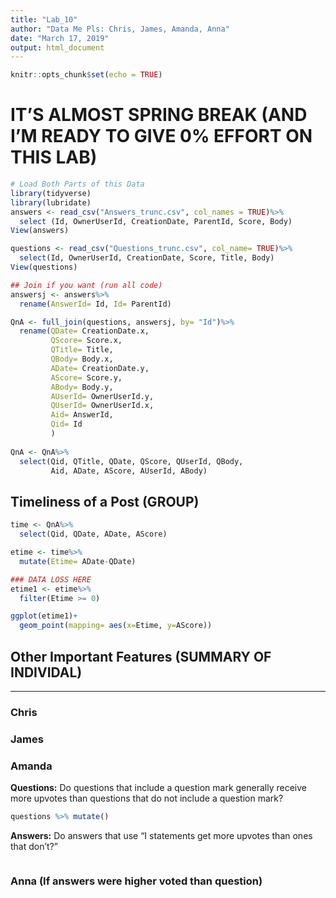 ```yaml
---
title: "Lab_10"
author: "Data Me Pls: Chris, James, Amanda, Anna"
date: "March 17, 2019"
output: html_document
---
```


```r
knitr::opts_chunk$set(echo = TRUE)
```

# IT'S ALMOST SPRING BREAK (AND I'M READY TO GIVE 0% EFFORT ON THIS LAB)
```r
# Load Both Parts of this Data
library(tidyverse)
library(lubridate)
answers <- read_csv("Answers_trunc.csv", col_names = TRUE)%>%
  select (Id, OwnerUserId, CreationDate, ParentId, Score, Body)
View(answers)

questions <- read_csv("Questions_trunc.csv", col_name= TRUE)%>%
  select(Id, OwnerUserId, CreationDate, Score, Title, Body)
View(questions)

## Join if you want (run all code)
answersj <- answers%>%
  rename(AnswerId= Id, Id= ParentId)

QnA <- full_join(questions, answersj, by= "Id")%>%
  rename(QDate= CreationDate.x,
         QScore= Score.x,
         QTitle= Title,
         QBody= Body.x,
         ADate= CreationDate.y,
         AScore= Score.y,
         ABody= Body.y,
         AUserId= OwnerUserId.y,
         QUserId= OwnerUserId.x,
         Aid= AnswerId,
         Qid= Id
         )
  
QnA <- QnA%>%
  select(Qid, QTitle, QDate, QScore, QUserId, QBody, 
         Aid, ADate, AScore, AUserId, ABody)
```

## Timeliness of a Post (GROUP)
```r
time <- QnA%>%
  select(Qid, QDate, ADate, AScore)

etime <- time%>%
  mutate(Etime= ADate-QDate)

### DATA LOSS HERE
etime1 <- etime%>% 
  filter(Etime >= 0)

ggplot(etime1)+
  geom_point(mapping= aes(x=Etime, y=AScore))

```

## Other Important Features (SUMMARY OF INDIVIDAL)

---

### Chris

### James

### Amanda 
__Questions:__ Do questions that include a question mark generally receive more upvotes than questions that do not include a question mark?

```r
questions %>% mutate()
```



__Answers:__ Do answers that use "I statements get more upvotes than ones that don't?"

```r

```

### Anna (If answers were higher voted than question)